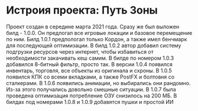 # Истроия проекта: Путь Зоны
Проект создан в середине марта 2021 года. Сразу же был выложен билд - 1.0.0. Он предлогал все игровые локации и базовое перемещение по ним. Билд 1.0.1 предпологал только Кордон, а также имел бенчмарк для последующей оптимизации. В билд 1.0.2 автор добавил систему подгрузки ресурсов через интернет, чтобы избавиться от необходимости закачивать кеш самим. В билде по номером 1.0.3 добавился 8-битный фильтр, просто так. В версии 1.0.4 появился инвентарь, торговля, все объекты из оригинала и схроны. В 1.0.5 появился КПК со всеми вкладками, а также PostFX и болтовня со сталкерами. В 1.0.6 появились анимации, но выбирались они рандомно. Из-за этого получались довольно смешные ситуации. В 1.0.7 была проведена оптимизация потребление ОЗУ снизилось на 200 МБ. В билдах под номерами 1.0.8 и 1.0.9 добавятся пушки и простой ИИ